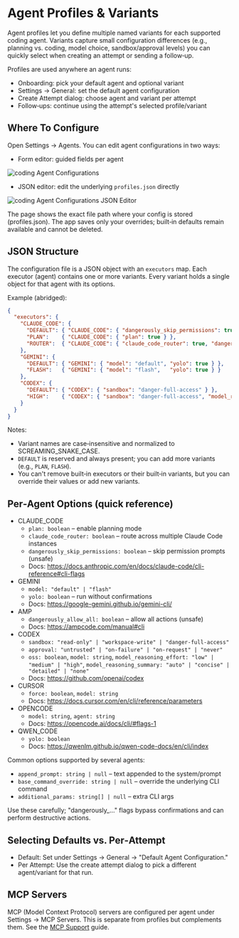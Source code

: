 # Agent Profiles & Variants

Agent profiles let you define multiple named variants for each supported coding agent. Variants capture small configuration differences (e.g., planning vs. coding, model choice, sandbox/approval levels) you can quickly select when creating an attempt or sending a follow‑up.

Profiles are used anywhere an agent runs:

- Onboarding: pick your default agent and optional variant
- Settings → General: set the default agent configuration
- Create Attempt dialog: choose agent and variant per attempt
- Follow‑ups: continue using the attempt's selected profile/variant

## Where To Configure

Open Settings → Agents. You can edit agent configurations in two ways:

- Form editor: guided fields per agent

![coding Agent Configurations](/images/coding-agent-configurations.png)

- JSON editor: edit the underlying `profiles.json` directly

![coding Agent Configurations JSON Editor](/images/coding-agent-configurations-json.png)

The page shows the exact file path where your config is stored (profiles.json). The app saves only your overrides; built‑in defaults remain available and cannot be deleted.

## JSON Structure

The configuration file is a JSON object with an `executors` map. Each executor (agent) contains one or more variants. Every variant holds a single object for that agent with its options.

Example (abridged):

```json
{
  "executors": {
    "CLAUDE_CODE": {
      "DEFAULT": { "CLAUDE_CODE": { "dangerously_skip_permissions": true } },
      "PLAN":    { "CLAUDE_CODE": { "plan": true } },
      "ROUTER":  { "CLAUDE_CODE": { "claude_code_router": true, "dangerously_skip_permissions": true } }
    },
    "GEMINI": {
      "DEFAULT": { "GEMINI": { "model": "default", "yolo": true } },
      "FLASH":   { "GEMINI": { "model": "flash",   "yolo": true } }
    },
    "CODEX": {
      "DEFAULT": { "CODEX": { "sandbox": "danger-full-access" } },
      "HIGH":    { "CODEX": { "sandbox": "danger-full-access", "model_reasoning_effort": "high" } }
    }
  }
}
```

Notes:

- Variant names are case‑insensitive and normalized to SCREAMING_SNAKE_CASE.
- `DEFAULT` is reserved and always present; you can add more variants (e.g., `PLAN`, `FLASH`).
- You can't remove built‑in executors or their built‑in variants, but you can override their values or add new variants.

## Per‑Agent Options (quick reference)

- CLAUDE_CODE
  - `plan: boolean` – enable planning mode
  - `claude_code_router: boolean` – route across multiple Claude Code instances
  - `dangerously_skip_permissions: boolean` – skip permission prompts (unsafe)
  - Docs: https://docs.anthropic.com/en/docs/claude-code/cli-reference#cli-flags
- GEMINI
  - `model: "default" | "flash"`
  - `yolo: boolean` – run without confirmations
  - Docs: https://google-gemini.github.io/gemini-cli/
- AMP
  - `dangerously_allow_all: boolean` – allow all actions (unsafe)
  - Docs: https://ampcode.com/manual#cli
- CODEX
  - `sandbox: "read-only" | "workspace-write" | "danger-full-access"`
  - `approval: "untrusted" | "on-failure" | "on-request" | "never"`
  - `oss: boolean`, `model: string`, `model_reasoning_effort: "low" | "medium" | "high"`, `model_reasoning_summary: "auto" | "concise" | "detailed" | "none"`
  - Docs: https://github.com/openai/codex
- CURSOR
  - `force: boolean`, `model: string`
  - Docs: https://docs.cursor.com/en/cli/reference/parameters
- OPENCODE
  - `model: string`, `agent: string`
  - Docs: https://opencode.ai/docs/cli/#flags-1
- QWEN_CODE
  - `yolo: boolean`
  - Docs: https://qwenlm.github.io/qwen-code-docs/en/cli/index

Common options supported by several agents:

- `append_prompt: string | null` – text appended to the system/prompt
- `base_command_override: string | null` – override the underlying CLI command
- `additional_params: string[] | null` – extra CLI args

Use these carefully; "dangerously_…" flags bypass confirmations and can perform destructive actions.

## Selecting Defaults vs. Per‑Attempt

- Default: Set under Settings → General → "Default Agent Configuration."
- Per Attempt: Use the create attempt dialog to pick a different agent/variant for that run.

## MCP Servers

MCP (Model Context Protocol) servers are configured per agent under Settings → MCP Servers. This is separate from profiles but complements them. See the [MCP Support](/docs/user-guide/vibe-kanban-mcp-server) guide.
